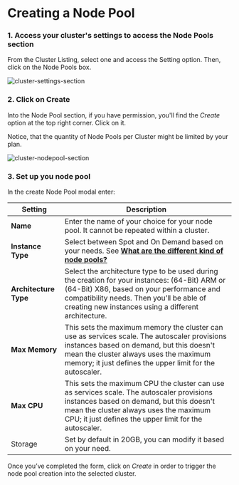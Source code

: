 
# Creating a Node Pool

### 1. Access your cluster's settings to access the Node Pools section

From the Cluster Listing, select one and access the Setting option. Then, click on the Node Pools box.

<Zoom overlayBgColorEnd="rgba(255, 255, 255, 0.8)">
  <img
    src="/img/cluster/cluster-settings-section.png"
    alt="cluster-settings-section"
  />
</Zoom>

### 2. Click on Create

Into the Node Pool section, if you have permission, you'll find the *Create* option at the top right corner. Click on it. 

Notice, that the quantity of Node Pools per Cluster might be limited by your plan.

<Zoom overlayBgColorEnd="rgba(255, 255, 255, 0.8)">
  <img
    src="/img/cluster/cluster-nodepool-section.png"
    alt="cluster-nodepool-section"
  />
</Zoom>

### 3. Set up you node pool

In the create Node Pool modal enter:

| **Setting** | **Description** |
| --- | --- |
| **Name** | Enter the name of your choice for your node pool. It cannot be repeated within a cluster.  |
| **Instance Type** | Select between Spot and On Demand based on your needs. See [**What are the different kind of node pools?**](/cluster/nodepools)  |
| **Architecture Type** | Select the architecture type to be used during the creation for your instances: (64-Bit) ARM or (64-Bit) X86, based on your performance and compatibility needs. Then you’ll be able of creating new instances using a different architecture.  |
| **Max Memory**  | This sets the maximum memory the cluster can use as services scale. The autoscaler provisions instances based on demand, but this doesn't mean the cluster always uses the maximum memory; it just defines the upper limit for the autoscaler. |
| **Max CPU** | This sets the maximum CPU the cluster can use as services scale. The autoscaler provisions instances based on demand, but this doesn't mean the cluster always uses the maximum CPU; it just defines the upper limit for the autoscaler. |
| Storage | Set by default in 20GB, you can modify it based on your need.  |

Once you’ve completed the form, click on *Create* in order to trigger the node pool creation into the selected cluster.
